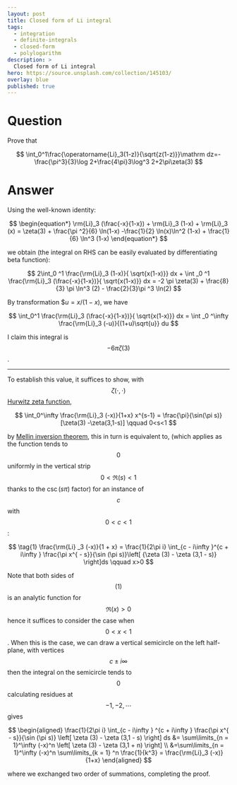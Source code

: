 ---
layout: post
title: Closed form of Li integral 
tags:
  - integration   
  - definite-integrals
  - closed-form
  - polylogarithm
description: >
  Closed form of Li integral
hero: https://source.unsplash.com/collection/145103/
overlay: blue
published: true
---


# Question

Prove that

$$
 \int_0^1\frac{\operatorname{Li}_3(1-z)}{\sqrt{z(1-z)}}\mathrm dz=-\frac{\pi^3}{3}\log 2+\frac{4\pi}3\log^3 2+2\pi\zeta(3)
$$

<!--break-->

# Answer

Using the well-known identity:

$$
\begin{equation*}
\rm{Li}_3 (\frac{-x}{1-x}) + \rm{Li}_3 (1-x) + \rm{Li}_3 (x) = \zeta(3) + \frac{\pi ^2}{6} \ln(1-x) -\frac{1}{2} \ln(x)\ln^2 (1-x) + \frac{1}{6} \ln^3 (1-x)
\end{equation*}
$$

we obtain (the integral on RHS can be easily evaluated by differentiating beta function): 

$$
2\int_0 ^1 \frac{\rm{Li}_3 (1-x)}{ \sqrt{x(1-x)}} dx + \int _0 ^1 \frac{\rm{Li}_3 (\frac{-x}{1-x})}{ \sqrt{x(1-x)}} dx = -2 \pi \zeta(3) + \frac{8}{3} \pi \ln^3 (2) - \frac{2}{3}\pi ^3 \ln(2)
$$

By transformation $$u=x/(1-x)$, we have

$$
\int_0^1 \frac{\rm{Li}_3 (\frac{-x}{1-x})}{ \sqrt{x(1-x)}} dx = \int _0 ^\infty \frac{\rm{Li}_3 (-u)}{(1+u)\sqrt{u}} du
$$

I claim this integral is $$-6\pi \zeta(3)$$.

----------------------

To establish this value, it suffices to show, with $$\zeta(\cdot,\cdot)$$ [Hurwitz zeta function][1], 

$$
\int_0^\infty \frac{\rm{Li}_3 (-x)}{1+x} x^{s-1} = \frac{\pi}{\sin(\pi s)} [\zeta(3) -\zeta(3,1-s)] \qquad 0<s<1
$$

by [Mellin inversion theorem][2], this in turn is equivalent to, (which applies as the function tends to $$0$$ uniformly in the vertical strip  $$0<\Re(s)<1$$ thanks to the $\csc(s\pi)$ factor) for an instance of $$c$$ with $$0<c<1$$:

$$
\tag{1} \frac{\rm{Li} _3 (-x)}{1 + x} = \frac{1}{2\pi i} \int_{c - i\infty }^{c + i\infty } \frac{\pi x^{ - s}}{\sin (\pi s)}\left[ {\zeta (3) - \zeta (3,1 - s)} \right]ds \qquad x>0
$$

Note that both sides of $$(1)$$ is an analytic function for $$\Re(x) > 0$$ hence it suffices to consider the case when $$0<x<1$$. When this is the case, we can draw a vertical semicircle on the left half-plane, with vertices $$c \pm i\infty$$ then the integral on the semicircle tends to $$0$$ calculating residues at $$-1,-2,\cdots$$ gives

$$
\begin{aligned}
\frac{1}{2\pi i} \int_{c - i\infty } ^{c + i\infty } \frac{\pi x^{ - s}}{\sin (\pi s)} \left[ \zeta (3) - \zeta (3,1 - s) \right] ds
 &= \sum\limits_{n = 1}^\infty  (-x)^n \left[ \zeta (3) - \zeta (3,1 + n) \right] \\ 
 &=\sum\limits_{n = 1}^\infty  (-x)^n \sum\limits_{k = 1} ^n \frac{1}{k^3}  
 = \frac{\rm{Li}_3 (-x)}{1+x}
\end{aligned}
$$

where we exchanged two order of summations, completing the proof.


  [1]: https://en.wikipedia.org/wiki/Hurwitz_zeta_function
  [2]: https://en.wikipedia.org/wiki/Mellin_inversion_theorem